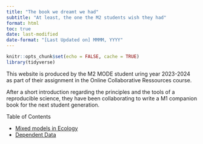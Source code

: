 ```yaml
---
title: "The book we dreamt we had"
subtitle: "At least, the one the M2 students wish they had"
format: html
toc: true
date: last-modified
date-format: "[Last Updated on] MMMM, YYYY"
---
```


```r
knitr::opts_chunk$set(echo = FALSE, cache = TRUE)
library(tidyverse)
```



This website is produced by the M2 MODE student uring year 2023-2024 as part of their assignment in the Online Collaborative Ressources course.

After a short introduction regarding the principles and the tools of a reproducible science, they have been collaborating to write a M1 companion book for the next student generation. 

Table of Contents 

* [Mixed models in Ecology](Mixed_models.html)
* [Dependent Data](chapter_dependance.html)
